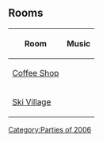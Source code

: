 {{CPW|St. Patrick's Day Party 2006|Dia de São Patrício 2006}}

==Rooms==
{|class="wikitable" style="margin: 1em auto;"
!Room!!Music
|-
|[[Media:ArtworkRoomsCoffee6.swf|Coffee Shop]]||{{n/a|?}}
|-
|[[Media:ArtworkRooms0401Village.swf|Ski Village]]||{{n/a|?}}
|}

{{Parties}}
[[Category:Parties of 2006]]